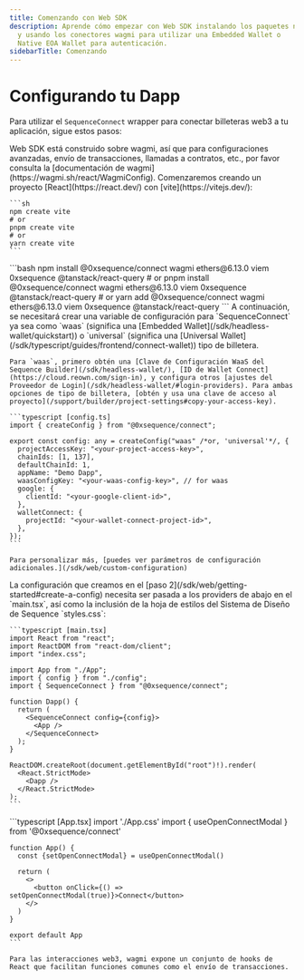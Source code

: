 ```yaml
---
title: Comenzando con Web SDK
description: Aprende cómo empezar con Web SDK instalando los paquetes necesarios
  y usando los conectores wagmi para utilizar una Embedded Wallet o
  Native EOA Wallet para autenticación.
sidebarTitle: Comenzando
---
```


# Configurando tu Dapp

Para utilizar el `SequenceConnect` wrapper para conectar billeteras web3 a tu aplicación, sigue estos pasos:

<Note>
  Web SDK está construido sobre wagmi, así que para configuraciones avanzadas, envío de
  transacciones, llamadas a contratos, etc., por favor consulta la [documentación
  de wagmi](https://wagmi.sh/react/WagmiConfig).
</Note>

<Steps>
  <Step title="Create a React Project with Vite">
    Comenzaremos creando un proyecto [React](https://react.dev/) con [vite](https://vitejs.dev/):

    ```sh
    npm create vite
    # or
    pnpm create vite
    # or
    yarn create vite
    ```
  </Step>

  <Step title="Install the Web SDK dependencies">
    ```bash
    npm install @0xsequence/connect wagmi ethers@6.13.0 viem 0xsequence @tanstack/react-query
    # or
    pnpm install @0xsequence/connect wagmi ethers@6.13.0 viem 0xsequence @tanstack/react-query
    # or
    yarn add @0xsequence/connect wagmi ethers@6.13.0 viem 0xsequence @tanstack/react-query
    ```
  </Step>

  <Step title="Create a Config">
    A continuación, se necesitará crear una variable de configuración para `SequenceConnect` ya sea como `waas` (significa una [Embedded Wallet](/sdk/headless-wallet/quickstart)) o `universal` (significa una [Universal Wallet](/sdk/typescript/guides/frontend/connect-wallet)) tipo de billetera.

    Para `waas`, primero obtén una [Clave de Configuración WaaS del Sequence Builder](/sdk/headless-wallet/), [ID de Wallet Connect](https://cloud.reown.com/sign-in), y configura otros [ajustes del Proveedor de Login](/sdk/headless-wallet/#login-providers). Para ambas opciones de tipo de billetera, [obtén y usa una clave de acceso al proyecto](/support/builder/project-settings#copy-your-access-key).

    ```typescript [config.ts]
    import { createConfig } from "@0xsequence/connect";

    export const config: any = createConfig("waas" /*or, 'universal'*/, {
      projectAccessKey: "<your-project-access-key>",
      chainIds: [1, 137],
      defaultChainId: 1,
      appName: "Demo Dapp",
      waasConfigKey: "<your-waas-config-key>", // for waas
      google: {
        clientId: "<your-google-client-id>",
      },
      walletConnect: {
        projectId: "<your-wallet-connect-project-id>",
      },
    });
    ```

    Para personalizar más, [puedes ver parámetros de configuración adicionales.](/sdk/web/custom-configuration)
  </Step>

  <Step title="Setup Provider Component">
    La configuración que creamos en el [paso 2](/sdk/web/getting-started#create-a-config) necesita ser pasada a los providers de abajo en el `main.tsx`, así como la inclusión de la hoja de estilos del Sistema de Diseño de Sequence `styles.css`:

    ```typescript [main.tsx]
    import React from "react";
    import ReactDOM from "react-dom/client";
    import "index.css";

    import App from "./App";
    import { config } from "./config";
    import { SequenceConnect } from "@0xsequence/connect";

    function Dapp() {
      return (
        <SequenceConnect config={config}>
          <App />
        </SequenceConnect>
      );
    }

    ReactDOM.createRoot(document.getElementById("root")!).render(
      <React.StrictMode>
        <Dapp />
      </React.StrictMode>
    );
    ```
  </Step>

  <Step title="Trigger the Connection Modal">
    ```typescript [App.tsx]
    import './App.css'
    import { useOpenConnectModal } from '@0xsequence/connect'

    function App() {
      const {setOpenConnectModal} = useOpenConnectModal()
      
      return (
        <>
          <button onClick={() => setOpenConnectModal(true)}>Connect</button>
        </>
      )
    }

    export default App
    ```

    Para las interacciones web3, wagmi expone un conjunto de hooks de React que facilitan funciones comunes como el envío de transacciones.
  </Step>
</Steps>
